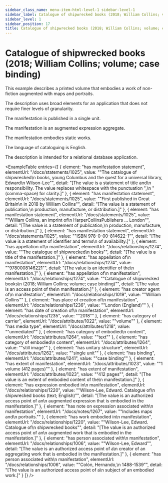 ```yaml
---
sidebar_class_name: menu-item-html-level-1 sidebar-level-1
sidebar_label: Catalogue of shipwrecked books (2018; William Collins; volume; case binding)
sidebar_level: 1
sidebar_position: 17
title: Catalogue of shipwrecked books (2018; William Collins; volume; case binding)
---
```


# Catalogue of shipwrecked books (2018; William Collins; volume; case binding)

This example describes a printed volume that embodies a work of non-fiction augmented
              with maps and portraits.

The description uses broad elements for an application that does not require finer
              levels of granularity.

The manifestation is published in a single unit.

The manifestation is an augmented expression aggregate.

The manifestation embodies static works.

The language of cataloguing is English.

The description is intended for a relational database application.

<ExampleTable
  entries={[
    {
      element: "has manifestation statement",
      elementUrl: "/docs/statements/1025",
      value: "\"The catalogue of shipwrecked\n                    books, young Columbus and the quest for a universal library, Edward\n                    Wilson-Lee\"",
      detail: "[The value is a statement of title and\n                      responsibility. The value replaces whitespace with the punctuation \",\n                      \" (comma-space) for clarity.]"
    },
    {
      element: "has manifestation statement",
      elementUrl: "/docs/statements/1025",
      value: "\"First published in Great Britain\n                    in 2018 by William Collins\"",
      detail: "[The value is a statement of publication,\n                      production, manufacture, or distribution.]"
    },
    {
      element: "has manifestation statement",
      elementUrl: "/docs/statements/1025",
      value: "\"William Collins, an imprint of\n                    HarperCollinsPublishers … London\"",
      detail: "[The value is a statement of publication,\n                      production, manufacture, or distribution.]"
    },
    {
      element: "has manifestation statement",
      elementUrl: "/docs/statements/1025",
      value: "\"ISBN 978-0-00-814622-1\"",
      detail: "[The value is a statement of identifier and terms\n                      of availability.]"
    },
    {
      element: "has appellation of\n                      manifestation",
      elementUrl: "/docs/relationships/1274",
      value: "\"The catalogue of shipwrecked\n                    books\"",
      detail: "[The value is a title of the manifestation.]"
    },
    {
      element: "has appellation of\n                      manifestation",
      elementUrl: "/docs/relationships/1274",
      value: "\"9780008146221\"",
      detail: "[The value is an identifier of the\n                      manifestation.]"
    },
    {
      element: "has appellation of\n                      manifestation",
      elementUrl: "/docs/relationships/1274",
      value: "\"Catalogue of shipwrecked books\n                    (2018; William Collins; volume; case binding)\"",
      detail: "[The value is an access point of the\n                      manifestation.]"
    },
    {
      element: "has creator agent of\n                    manifestation",
      elementUrl: "/docs/relationships/1019",
      value: "\"William Collins\""
    },
    {
      element: "has place of creation of\n                    manifestation",
      elementUrl: "/docs/relationships/1236",
      value: "\"London (England)\""
    },
    {
      element: "has date of creation of\n                    manifestation",
      elementUrl: "/docs/relationships/1235",
      value: "\"2018\""
    },
    {
      element: "has category of carrier",
      elementUrl: "/docs/attributes/1022",
      value: "\"volume\""
    },
    {
      element: "has media type",
      elementUrl: "/docs/attributes/1218",
      value: "\"unmediated\""
    },
    {
      element: "has category of embodied\n                  content",
      elementUrl: "/docs/attributes/1264",
      value: "\"text\""
    },
    {
      element: "has category of embodied\n                  content",
      elementUrl: "/docs/attributes/1264",
      value: "\"still image\""
    },
    {
      element: "has unitary structure",
      elementUrl: "/docs/attributes/1262",
      value: "\"single unit\""
    },
    {
      element: "has binding",
      elementUrl: "/docs/attributes/1241",
      value: "\"case binding\""
    },
    {
      element: "has extent of manifestation",
      elementUrl: "/docs/attributes/1023",
      value: "\"1 volume (412 pages)\""
    },
    {
      element: "has extent of manifestation",
      elementUrl: "/docs/attributes/1023",
      value: "\"412 pages\"",
      detail: "[The value is an extent of embodied content of the\n                      manifestation.]"
    },
    {
      element: "has expression embodied in\n                      manifestation",
      elementUrl: "/docs/relationships/1220",
      value: "\"Wilson-Lee, Edward. Catalogue of\n                    shipwrecked books (text; English)\"",
      detail: "[The value is an authorized access point of an\n                      augmented expression that is embodied in the manifestation.]"
    },
    {
      element: "has note on expression associated with\n                    manifestation",
      elementUrl: "/docs/notes/1267",
      value: "\"Includes maps and\n                  portraits.\""
    },
    {
      element: "has work embodied in\n                      manifestation",
      elementUrl: "/docs/relationships/1220",
      value: "\"Wilson-Lee, Edward. Catalogue of\n                    shipwrecked books\"",
      detail: "[The value is an authorized access point of an\n                      augmented work that is embodied in the manifestation.]"
    },
    {
      element: "has person associated with\n                      manifestation",
      elementUrl: "/docs/relationships/1006",
      value: "\"Wilson-Lee, Edward\"",
      detail: "[The value is an authorized access point of a\n                      creator of an aggregating work that is embodied in the manifestation.]"
    },
    {
      element: "has person associated with\n                      manifestation",
      elementUrl: "/docs/relationships/1006",
      value: "\"Colón, Hernando,\n                    1488-1539\"",
      detail: "[The value is an authorized access point of a\n                      subject of an embodied work.]"
    }
  ]}
/>
